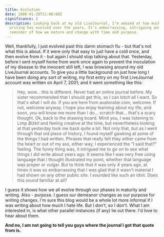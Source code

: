 ```yaml
---
title: Evolution
date: 2006-01-20T11:00:00Z
significance: 2
description: Looking back at my old LiveJournal, I'm amazed at how much my
  writing has evolved over the years. It's embarrassing, intriguing and a
  reminder of how we mature and change with time and purpose.
---
```


Well, thankfully, I just evolved past this damn stomach flu - but that's not what this is about. If it were only that easy to just have a cold once, and then evolve from it - but again I should stop talking about that. Yesterday, before I sent myself home from work once again to prevent the inoculation of my disease to the innocent still left, I was browsing around my old LiveJournal accounts. To give you a little background on just how long I have been doing any sort of writing, my first entry on my first LiveJournal account was written on April 7, 2001; and it went something like this:

> Hey, wow... this is different. Never had an online journal before. My sister recommended that I should get this, so I can bitch all I want. So that's what I will do. If you are here from avalonstar.com, welcome. If not, welcome anyway. I hope you enjoy learning about my life, and soon, you will know me more than I do... scratch that... that's a scary thought. Ok, back to the drawing board.
Mind you, I was listening to Limp *Bizkit* and feeling creative at the time, but nevertheless looking at that yesterday took me back quite a bit. Not only that, but as I went through that old piece of history, I found myself gawking at some of the things I had written. Phrases that really felt they either came from the heart or out of my ass, either way, I experienced the "I said that?" feeling. The funny thing was, it intrigued me to go on to see what things I did write about years ago. It seems like I was very free using language that I thought illustrated my point, whether that language was proper or vulgar. But to think that it was only 4 years ago, at times it was so embarrassing that I was glad that it wasn't material I had shown on any other public site. I sounded like such an idiot. Does this sound familiar at all?

I guess it shows how we all evolve through our phases in maturity and writing. Also - purpose. I guess our demeanor changes as our purpose for writing changes. I'm sure this blog would be a whole lot more informal if I was writing about how much I hate life. But I don't, so I don't. What I am interested in, is what other parallel instances (if any) lie out there. I'd love to hear about them.

**And no, I am not going to tell you guys where the journal I got that quote from is.**
